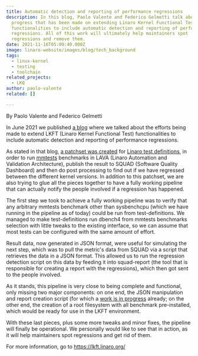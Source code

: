 ```yaml
---
title: Automatic detection and reporting of performance regressions
description: In this blog, Paolo Valente and Federico Gelmetti talk about the
  progress that has been made on extending Linaro Kernel Functional Test (LKFT)
  functionalities to include automatic detection and reporting of performance
  regressions. All of this work will ultimately help maintainers spot
  regressions and remove them.
date: 2021-11-16T05:09:40.000Z
image: linaro-website/images/blog/tech_background
tags:
  - linux-kernel
  - testing
  - toolchain
related_projects:
  - LKQ
author: paolo-valente
related: []

---
```


By Paolo Valente and Federico Gelmetti

In June 2021 we published [a blog](https://www.linaro.org/blog/ensuring-optimal-performance-through-enhanced-kernel-testing/) where we talked about the efforts being made to extend LKFT (Linaro Kernel Functional Test) functionalities to include automatic detection and reporting of performance regressions.

As stated in that blog, [a patchset was created](https://github.com/Linaro/test-definitions/commit/de4c57c2b8d3d877001b898a601b7753d23d2cfc) for [Linaro test definitions](https://github.com/Linaro/test-definitions/), in order to run [mmtests](https://github.com/gormanm/mmtests) benchmarks in LAVA (Linaro Automation and Validation Architecture), publish the result to SQUAD (Software Quality Dashboard) and then do post processing to find out if we have regressed between the different kernel versions. In addition to this patchset, we are also trying to glue all the pieces together to have a fully working pipeline that can actually notify the people involved if a regression has happened.

The first step we took to achieve a fully working pipeline was to verify that any arbitrary mmtests benchmark other than sysbenchcpu (which we have running in the pipeline as of today) could be run from test-definitions. We managed to make test-definitions run dbench4 from mmtests benchmarks selection with little tweaks to the existing interface, so we can assume that most tests can be configured with the same amount of effort.

Result data, now generated in JSON format, were useful for simulating the next step, which was to pull the metric's data from SQUAD via a script that retrieves the data in a JSON format. This allowed us to run the regression detection script on this data by feeding it into squad-report (the tool that is responsible for creating a report with the regressions), which then got sent to the people involved.

As it stands, this pipeline is very close to being complete and functional, only missing two major components: on one end, the JSON manipulation and report creation script (for which a [work is in progress](https://gitlab.com/Linaro/lkft/reports/squad-report/-/merge_requests/102) already; on the other end, the creation of a root filesystem with all benchmark pre-installed, which would be ready for use in the LKFT environment.

With these last pieces, plus some more tweaks and minor fixes, the pipeline will finally be operational. We personally would like to see that in action, as it will help maintainers spot regressions and get rid of them.

For more information, go to [https://lkft.linaro.org/ ](https://lkft.linaro.org/)
